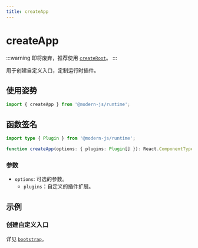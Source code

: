 ```yaml
---
title: createApp
---
```

# createApp

:::warning
即将废弃，推荐使用 [`createRoot`](/apis/app/runtime/core/create-root)。
:::

用于创建自定义入口，定制运行时插件。

## 使用姿势

```ts
import { createApp } from '@modern-js/runtime';
```

## 函数签名

```ts
import type { Plugin } from '@modern-js/runtime';

function createApp(options: { plugins: Plugin[] }): React.ComponentType<any>;
```

### 参数

- `options`: 可选的参数。
  - `plugins`：自定义的插件扩展。

## 示例

### 创建自定义入口

详见 [`bootstrap`](./bootstrap.mdx)。
